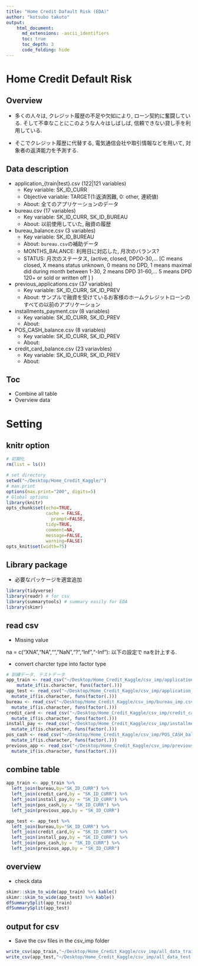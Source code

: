 ```yaml
---
title: "Home Credit Dafault Risk (EDA)"
author: "kotsubo takuto"
output: 
    html_document:
      md_extensions: -ascii_identifiers
      toc: true
      toc_depth: 3
      code_folding: hide
---
```


# Home Credit Default Risk

## Overview

- 多くの人々は, クレジット履歴の不足や欠如により, ローン契約に奮闘している.
そして不幸なことにこのような人々はしばしば, 信頼できない貸し手を利用している.

- そこでクレジット履歴に代替する, 電気通信会社や取引情報などを用いて, 対象者の返済能力を予測する.

## Data description

- application_{train|test}.csv (122|121 variables)
    - Key variable: SK_ID_CURR
    - Objective variable: TARGET(1:返済困難, 0: other, 連続値)
    - About: 全てのアプリケーションのデータ
- bureau.csv (17 variables)
    - Key variable: SK_ID_CURR, SK_ID_BUREAU 
    - About: 以前使用していた, 融資の履歴
- bureau_balance.csv (3 variables)
    - Key variable: SK_ID_BUREAU
    - About: `bureau.csv`の補助データ
    - MONTHS_BALANCE: 利用日に対応した, 月次のバランス?
    - STATUS: 月次のステータス, (active, closed, DPD0-30,… [C means closed, X means status unknown, 0 means no DPD, 1 means maximal did during month between 1-30, 2 means DPD 31-60,… 5 means DPD 120+ or sold or written off ] )
- previous_applications.csv (37 variables)
    - Key variable: SK_ID_CURR, SK_ID_PREV
    - About: サンプルで融資を受けているお客様のホームクレジットローンのすべての以前のアプリケーション
- installments_payment.csv (8 variables)
    - Key variable: SK_ID_CURR, SK_ID_PREV
    - About: 
- POS_CASH_balance.csv (8 variables)
    - Key variable: SK_ID_CURR, SK_ID_PREV
    - About: 
- credit_card_balance.csv (23 variavbles)
    - Key variable: SK_ID_CURR, SK_ID_PREV
    - About: 

## Toc

- Combine all table
- Overview data

# Setting{.tabset .tabset-fade .tabset-pills}

## knitr option

```r
# 初期化
rm(list = ls())
```

```r
# set directory
setwd("~/Desktop/Home_Credit_Kaggle/") 
# max.print 
options(max.print="200", digits=5)
# Global options
library(knitr)
opts_chunk$set(echo=TRUE,
               cache = FALSE,
	             prompt=FALSE,
               tidy=TRUE,
               comment=NA,
               message=FALSE,
               warning=FALSE)
opts_knit$set(width=75)
```

## Library package

- 必要なパッケージを適宜追加

```r
library(tidyverse)
library(readr) # for csv
library(summarytools) # summary easily for EDA
library(skimr) 
```

## read csv

- Missing value

na = c("XNA","NA","","NaN","?","Inf","-Inf"): 以下の設定で naを計上する.

- convert charcter type into factor type

```r
# 訓練データ, テストデータ
app_train <- read_csv("~/Desktop/Home_Credit_Kaggle/csv_imp/application_train_imp.csv",na = c("XNA","NA","","NaN","?","Inf","-Inf")) %>% 
    mutate_if(is.character, funs(factor(.)))
app_test <- read_csv("~/Desktop/Home_Credit_Kaggle/csv_imp/application_test_imp.csv",na = c("XNA","NA","","NaN","?","Inf","-Inf")) %>% 
  mutate_if(is.character, funs(factor(.)))
bureau <- read_csv("~/Desktop/Home_Credit_Kaggle/csv_imp/bureau_imp.csv",na = c("XNA","NA","","NaN","?","Inf","-Inf")) %>%
  mutate_if(is.character, funs(factor(.)))
credit_card <- read_csv("~/Desktop/Home_Credit_Kaggle/csv_imp/credit_card_balance_imp.csv",na = c("XNA","NA","","NaN","?","Inf","-Inf")) %>% 
  mutate_if(is.character, funs(factor(.)))
install_pay <- read_csv("~/Desktop/Home_Credit_Kaggle/csv_imp/installments_payments_imp.csv",na = c("XNA","NA","","NaN","?","Inf","-Inf")) %>% 
  mutate_if(is.character, funs(factor(.)))
pos_cash <- read_csv("~/Desktop/Home_Credit_Kaggle/csv_imp/POS_CASH_balance_imp.csv",na = c("XNA","NA","","NaN","?","Inf","-Inf")) %>%
  mutate_if(is.character, funs(factor(.)))
previous_app <- read_csv("~/Desktop/Home_Credit_Kaggle/csv_imp/previous_application_imp.csv",na = c("XNA","NA","","NaN","?","Inf","-Inf")) %>% 
  mutate_if(is.character, funs(factor(.)))
```

## combine table

```r
app_train <- app_train %>% 
  left_join(bureau,by="SK_ID_CURR") %>% 
  left_join(credit_card,by = "SK_ID_CURR") %>% 
  left_join(install_pay,by = "SK_ID_CURR") %>% 
  left_join(pos_cash,by = "SK_ID_CURR") %>% 
  left_join(previous_app,by = "SK_ID_CURR")

app_test <- app_test %>% 
  left_join(bureau,by="SK_ID_CURR") %>% 
  left_join(credit_card,by = "SK_ID_CURR") %>% 
  left_join(install_pay,by = "SK_ID_CURR") %>% 
  left_join(pos_cash,by = "SK_ID_CURR") %>% 
  left_join(previous_app,by = "SK_ID_CURR")
```

## overview

- check data

```r
skimr::skim_to_wide(app_train) %>% kable()
skimr::skim_to_wide(app_test) %>% kable()
dfSummarySplit(app_train)
dfSummarySplit(app_test)
```

## output for csv

- Save the csv files in the csv_imp folder

```r
write_csv(app_train,"~/Desktop/Home_Credit_Kaggle/csv_imp/all_data_train.csv")
write_csv(app_test,"~/Desktop/Home_Credit_Kaggle/csv_imp/all_data_test.csv")
```
